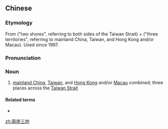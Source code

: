 {{also|两岸三地}}
==Chinese==
{{zh-forms|s=两岸三地|lit=two shores, three territories|type=211}}

===Etymology===
From {{zh-l|兩岸}} ("two shores", referring to both sides of the Taiwan Strait) + {{lang|zh|三地}} ("three territories", referring to mainland China, Taiwan, and Hong Kong and/or Macau). Used since 1997.

===Pronunciation===
{{zh-pron
|m=liǎng'àn-sāndì
|c=loeng5 ngon6 saam1 dei6
|cat=n
}}

===Noun===
{{zh-noun}}

# [[mainland China]], [[Taiwan]], and [[Hong Kong]] and/or [[Macau]] combined; three places across the [[Taiwan Strait]]

====Related terms====
* {{zh-l|兩岸四地}}

[[zh:兩岸三地]]